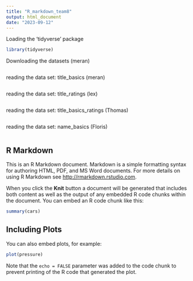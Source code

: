 ```yaml
---
title: "R_markdown_team8"
output: html_document
date: "2023-09-12"
---
```

Loading the 'tidyverse' package

```r
library(tidyverse)
```

Downloading the datasets (meran)

```r

```


reading the data set: title_basics (meran)

```r

```


reading the data set: title_ratings (lex)

```r

```

reading the data set: title_basics_ratings (Thomas)

```r

```


reading the data set: name_basics (Floris)

```r

```

## R Markdown

This is an R Markdown document. Markdown is a simple formatting syntax for authoring HTML, PDF, and MS Word documents. For more details on using R Markdown see <http://rmarkdown.rstudio.com>.

When you click the **Knit** button a document will be generated that includes both content as well as the output of any embedded R code chunks within the document. You can embed an R code chunk like this:

```r
summary(cars)
```

## Including Plots

You can also embed plots, for example:

```r
plot(pressure)
```

Note that the `echo = FALSE` parameter was added to the code chunk to prevent printing of the R code that generated the plot.
